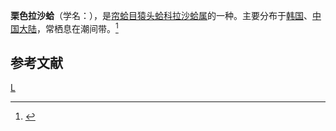 {{Speciesbox 
| taxon = Lasaea nipponica
| binomial_authority = Keen
}}
'''栗色拉沙蛤'''（学名：''{{lang|la|Lasaea nipponica}}''），是[[帘蛤目|帘蛤目]][[猿头蛤科|猿头蛤科]][[拉沙蛤属|拉沙蛤属]]的一种。主要分布于[[韩国|韩国]]、[[中国大陆|中国大陆]]，常栖息在潮间带。<ref>{{cite web|url=http://shell.sinica.edu.tw/chinese/shellbase_detail.php?science_no=3737|title=国际贝库：栗色拉沙蛤|publisher=台湾贝类资料库|accessdate=2009-08-11|archive-date=2016-03-04|archive-url=https://web.archive.org/web/20160304104802/http://shell.sinica.edu.tw/chinese/shellbase_detail.php?science_no=3737|dead-url=no}}</ref>

== 参考文献 ==
{{reflist}}
{{Taxonbar|from=Q15234399}}

[[Category:拉沙蛤属|L]]
